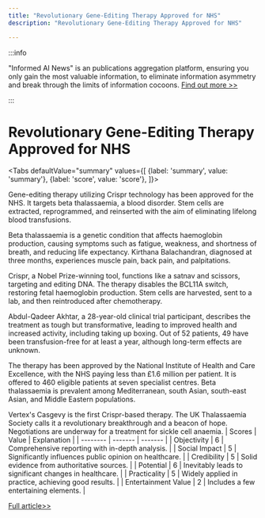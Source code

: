 ```yaml
---
title: "Revolutionary Gene-Editing Therapy Approved for NHS"
description: "Revolutionary Gene-Editing Therapy Approved for NHS"

---
```



:::info

"Informed AI News" is an publications aggregation platform, ensuring you only gain the most valuable information, to eliminate information asymmetry and break through the limits of information cocoons.  [Find out more >>](/)

:::

# Revolutionary Gene-Editing Therapy Approved for NHS


<Tabs
	defaultValue="summary"
	values={[
	{label: 'summary', value: 'summary'},
	{label: 'score', value: 'score'},
]}>
<TabItem value="summary">


Gene-editing therapy utilizing Crispr technology has been approved for the NHS. It targets beta thalassaemia, a blood disorder. Stem cells are extracted, reprogrammed, and reinserted with the aim of eliminating lifelong blood transfusions.

Beta thalassaemia is a genetic condition that affects haemoglobin production, causing symptoms such as fatigue, weakness, and shortness of breath, and reducing life expectancy. Kirthana Balachandran, diagnosed at three months, experiences muscle pain, back pain, and palpitations.

Crispr, a Nobel Prize-winning tool, functions like a satnav and scissors, targeting and editing DNA. The therapy disables the BCL11A switch, restoring fetal haemoglobin production. Stem cells are harvested, sent to a lab, and then reintroduced after chemotherapy.

Abdul-Qadeer Akhtar, a 28-year-old clinical trial participant, describes the treatment as tough but transformative, leading to improved health and increased activity, including taking up boxing. Out of 52 patients, 49 have been transfusion-free for at least a year, although long-term effects are unknown.

The therapy has been approved by the National Institute of Health and Care Excellence, with the NHS paying less than £1.6 million per patient. It is offered to 460 eligible patients at seven specialist centres. Beta thalassaemia is prevalent among Mediterranean, south Asian, south-east Asian, and Middle Eastern populations.

Vertex's Casgevy is the first Crispr-based therapy. The UK Thalassaemia Society calls it a revolutionary breakthrough and a beacon of hope. Negotiations are underway for a treatment for sickle cell anaemia.
</TabItem>
<TabItem value="score">
	| Scores     | Value   | Explanation |
	| -------- | ------- | ------- |
	| Objectivity  | 6    | Comprehensive reporting with in-depth analysis.    |
	| Social Impact | 5     | Significantly influences public opinion on healthcare.    |
	| Credibility    | 5    | Solid evidence from authoritative sources.    |
	| Potential    | 6    | Inevitably leads to significant changes in healthcare.    |
	| Practicality    | 5    | Widely applied in practice, achieving good results.    |
	| Entertainment Value    | 2    | Includes a few entertaining elements.    |
</TabItem>
</Tabs>

[Full article>>](https://www.bbc.com/news/articles/c4gzldll44lo)
